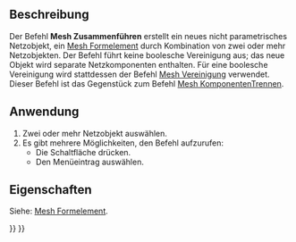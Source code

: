 <languages/>

{{Docnav/de
|[[Mesh_CrossSections/de|Schnittlinien]]
|[[Mesh_SplitComponents/de|KomponentenTrennen]]
|[[Mesh_Workbench/de|Mesh]]
|IconL=Mesh_CrossSections.svg
|IconR=Mesh_SplitComponents.svg
|IconC=Workbench_Mesh.svg
}}

{{GuiCommand/de
|Name=Mesh Merge
|Name/de=Mesh Zusammenführen
|MenuLocation=Netze → Zusammenführen
|Workbenches=[[Mesh_Workbench/de|Mesh]]
|SeeAlso=[[Mesh_SplitComponents/de|Mesh KomponentenTrennen]]
}}

<span id="Description"></span>
==Beschreibung==

Der Befehl '''Mesh Zusammenführen''' erstellt ein neues nicht parametrisches Netzobjekt, ein [[Mesh_Feature/de|Mesh Formelement]] durch Kombination von zwei oder mehr Netzobjekten. Der Befehl führt keine boolesche Vereinigung aus; das neue Objekt wird separate Netzkomponenten enthalten. Für eine boolesche Vereinigung wird stattdessen der Befehl [[Mesh_Union/de|Mesh Vereinigung]] verwendet. Dieser Befehl ist das Gegenstück zum Befehl [[Mesh_SplitComponents/de|Mesh KomponentenTrennen]].

<span id="Usage"></span>
==Anwendung==

# Zwei oder mehr Netzobjekt auswählen.
# Es gibt mehrere Möglichkeiten, den Befehl aufzurufen:
#* Die Schaltfläche {{Button|[[Image:Mesh_Merge.svg|16px]] [[Mesh_Merge/de|Zusammenführen]]}} drücken.
#* Den Menüeintrag {{MenuCommand|Netze → [[Image:Mesh_Merge.svg|16px]] Zusammenführen}} auswählen.

<span id="Properties"></span>
==Eigenschaften==

Siehe: [[Mesh_Feature/de|Mesh Formelement]].


{{Docnav/de
|[[Mesh_CrossSections/de|Schnittlinien]]
|[[Mesh_SplitComponents/de|KomponentenTrennen]]
|[[Mesh_Workbench/de|Mesh]]
|IconL=Mesh_CrossSections.svg
|IconR=Mesh_SplitComponents.svg
|IconC=Workbench_Mesh.svg
}}

{{Mesh Tools navi{{#translation:}}}}
{{Userdocnavi{{#translation:}}}}
{{clear}}